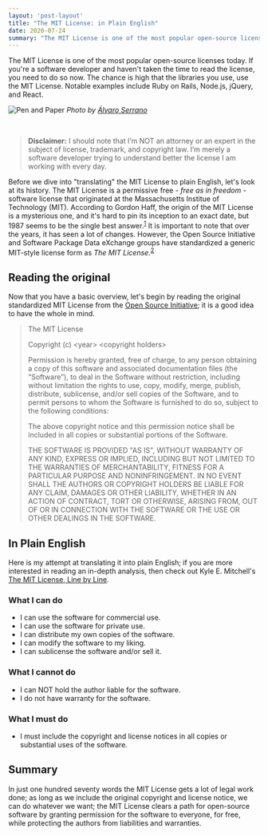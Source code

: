 ```yaml
---
layout: 'post-layout'
title: "The MIT License: in Plain English"
date: 2020-07-24
summary: "The MIT License is one of the most popular open-source licenses today. If you're a software developer and haven't taken the time to read the license, you need to do so now."
---
```


The MIT License is one of the most popular open-source licenses today. If you're a software developer and haven't taken the time to read the license, you need to do so now. The chance is high that the libraries you use, use the MIT License. Notable examples include Ruby on Rails, Node.js, jQuery, and React.

![Pen and Paper](/static/img/mit-license-in-plain-english/alvaro-serrano-pen-and-paper.jpg)
*Photo by [Álvaro Serrano](https://unsplash.com/@alvaroserrano)*

<br />

> **Disclaimer:** I should note that I’m NOT an attorney or an expert in the subject of license, trademark, and copyright law. I’m merely a software developer trying to understand better the license I am working with every day.

Before we dive into "translating" the MIT License to plain English, let's look at its history. The MIT License is a permissive free - *free as in freedom* - software license that originated at the Massachusetts Institue of Technology (MIT). According to Gordon Haff, the origin of the MIT License is a mysterious one, and it's hard to pin its inception to an exact date, but 1987 seems to be the single best answer.<sup>[1](https://opensource.com/article/19/4/history-mit-license)</sup> It is important to note that over the years, it has seen a lot of changes. However, the Open Source Initiative and Software Package Data eXchange groups have standardized a generic MIT-style license form as *The MIT License*.<sup>[2](https://writing.kemitchell.com/2016/09/21/MIT-License-Line-by-Line.html)</sup>

## Reading the original

Now that you have a basic overview, let's begin by reading the original standardized MIT License from the [Open Source Initiative](https://opensource.org/licenses/MIT); it is a good idea to have the whole in mind.

> The MIT License
>
> Copyright (c) <year\> <copyright holders\>
>
> Permission is hereby granted, free of charge, to any person obtaining a copy of this software and associated documentation files (the “Software”), to deal in the Software without restriction, including without limitation the rights to use, copy, modify, merge, publish, distribute, sublicense, and/or sell copies of the Software, and to permit persons to whom the Software is furnished to do so, subject to the following conditions:
>
> The above copyright notice and this permission notice shall be included in all copies or substantial portions of the Software.
>
> THE SOFTWARE IS PROVIDED "AS IS", WITHOUT WARRANTY OF ANY KIND, EXPRESS OR IMPLIED, INCLUDING BUT NOT LIMITED TO THE WARRANTIES OF MERCHANTABILITY, FITNESS FOR A PARTICULAR PURPOSE AND NONINFRINGEMENT. IN NO EVENT SHALL THE AUTHORS OR COPYRIGHT HOLDERS BE LIABLE FOR ANY CLAIM, DAMAGES OR OTHER LIABILITY, WHETHER IN AN ACTION OF CONTRACT, TORT OR OTHERWISE, ARISING FROM, OUT OF OR IN CONNECTION WITH THE SOFTWARE OR THE USE OR OTHER DEALINGS IN THE SOFTWARE.

## In Plain English

Here is my attempt at translating it into plain English; if you are more interested in reading an in-depth analysis, then check out Kyle E. Mitchell's [The MIT License, Line by Line](https://writing.kemitchell.com/2016/09/21/MIT-License-Line-by-Line.html).

### What I can do

- I can use the software for commercial use.
- I can use the software for private use.
- I can distribute my own copies of the software.
- I can modify the software to my liking.
- I can sublicense the software and/or sell it.

### What I cannot do

- I can NOT hold the author liable for the software.
- I do not have warranty for the software.

### What I must do

- I must include the copyright and license notices in all copies or substantial uses of the software.

## Summary

In just one hundred seventy words the MIT License gets a lot of legal work done; as long as we include the original copyright and license notice, we can do whatever we want; the MIT License clears a path for open-source software by granting permission for the software to everyone, for free, while protecting the authors from liabilities and warranties.
